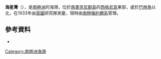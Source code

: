 {{coord|60|42|S|45|37|W|display=title}}

'''海星灣'''（{{lang-en|Starfish Cove}}），是[[南極洲|南極洲]]的海灣，位於[[南奧克尼群島|南奧克尼群島]]的[[西格尼島|西格尼島]]東部，處於[[巴林角|巴林角]]以北，在1933年由[[英國|英國]]研究隊測量，現時由[[南極條約體系|南極條約體系]]管理。

==參考資料==
* {{usgs-gazetteer}}

{{Antarctica-geo-stub}}
[[Category:南極洲海灣|Category:南極洲海灣]]